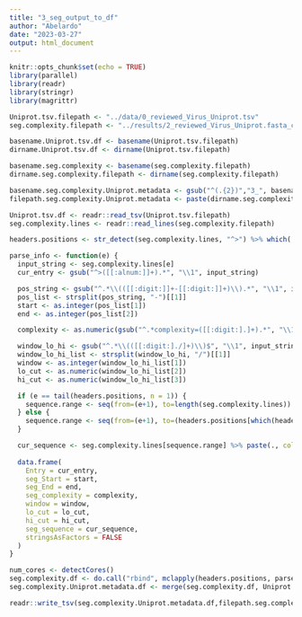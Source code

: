 ```yaml
---
title: "3_seg_output_to_df"
author: "Abelardo"
date: "2023-03-27"
output: html_document
---
```


```r
knitr::opts_chunk$set(echo = TRUE)
library(parallel)
library(readr)
library(stringr)
library(magrittr)
```

```r
Uniprot.tsv.filepath <- "../data/0_reviewed_Virus_Uniprot.tsv"
seg.complexity.filepath <- "../results/2_reviewed_Virus_Uniprot.fasta_complexity.faa"
```

```r
basename.Uniprot.tsv.df <- basename(Uniprot.tsv.filepath)
dirname.Uniprot.tsv.df <- dirname(Uniprot.tsv.filepath)

basename.seg.complexity <- basename(seg.complexity.filepath)
dirname.seg.complexity.filepath <- dirname(seg.complexity.filepath)

basename.seg.complexity.Uniprot.metadata <- gsub("^(.{2})","3_", basename.seg.complexity) %>% gsub("\\..*",'_metadata.tsv', .)
filepath.seg.complexity.Uniprot.metadata <- paste(dirname.seg.complexity.filepath,basename.seg.complexity.Uniprot.metadata,sep="/")

```

```r
Uniprot.tsv.df <- readr::read_tsv(Uniprot.tsv.filepath)
seg.complexity.lines <- readr::read_lines(seg.complexity.filepath)
```

```r
headers.positions <- str_detect(seg.complexity.lines, "^>") %>% which(.)

parse_info <- function(e) {
  input_string <- seg.complexity.lines[e]
  cur_entry <- gsub("^>([[:alnum:]]+).*", "\\1", input_string)

  pos_string <- gsub("^.*\\(([[:digit:]]+-[[:digit:]]+)\\).*", "\\1", input_string)
  pos_list <- strsplit(pos_string, "-")[[1]]
  start <- as.integer(pos_list[1])
  end <- as.integer(pos_list[2])

  complexity <- as.numeric(gsub("^.*complexity=([[:digit:].]+).*", "\\1", input_string))

  window_lo_hi <- gsub("^.*\\(([[:digit:]./]+)\\)$", "\\1", input_string)
  window_lo_hi_list <- strsplit(window_lo_hi, "/")[[1]]
  window <- as.integer(window_lo_hi_list[1])
  lo_cut <- as.numeric(window_lo_hi_list[2])
  hi_cut <- as.numeric(window_lo_hi_list[3])

  if (e == tail(headers.positions, n = 1)) {
    sequence.range <- seq(from=(e+1), to=length(seg.complexity.lines))
  } else {
    sequence.range <- seq(from=(e+1), to=(headers.positions[which(headers.positions == e) + 1] - 1))
  }

  cur_sequence <- seg.complexity.lines[sequence.range] %>% paste(., collapse = "")
  
  data.frame(
    Entry = cur_entry,
    seg_Start = start,
    seg_End = end,
    seg_complexity = complexity,
    window = window,
    lo_cut = lo_cut,
    hi_cut = hi_cut,
    seg_sequence = cur_sequence,
    stringsAsFactors = FALSE
  )
}

num_cores <- detectCores()
seg.complexity.df <- do.call("rbind", mclapply(headers.positions, parse_info, mc.cores = num_cores))
seg.complexity.Uniprot.metadata.df <- merge(seg.complexity.df, Uniprot.tsv.df, by = intersect(names(seg.complexity.df), names(Uniprot.tsv.df)), all.x = TRUE)
```

```r
readr::write_tsv(seg.complexity.Uniprot.metadata.df,filepath.seg.complexity.Uniprot.metadata)
```
